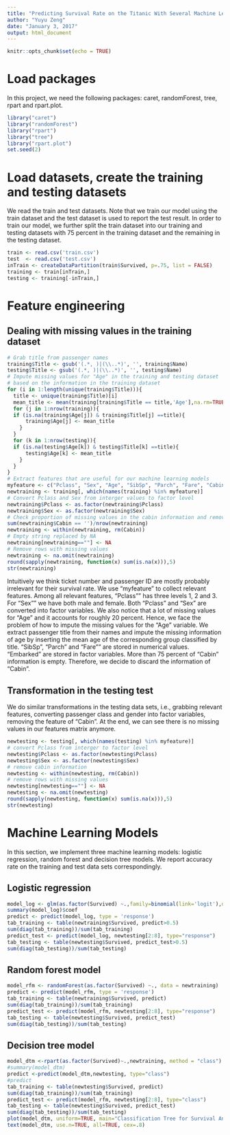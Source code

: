 ```yaml
---
title: "Predicting Survival Rate on the Titanic With Several Machine Learning Models"
author: "Yuyu Zeng"
date: "January 3, 2017"
output: html_document
---
```


```r
knitr::opts_chunk$set(echo = TRUE)
```

# Load packages
In this project, we need the following packages: caret, randomForest, tree, rpart and rpart.plot.
```r
library("caret")
library("randomForest")
library("rpart")
library("tree")
library("rpart.plot")
set.seed(2)
```

# Load datasets, create the training and testing datasets
We read the train and test datasets. Note that we train our model using the train dataset and the test dataset is used to report the test result. In order to train our model, we further split the train dataset into our training and testing datasets with 75 percent in the training dataset and the remaining in the testing dataset.
```r
train <- read.csv('train.csv')
test  <- read.csv('test.csv')
inTrain <- createDataPartition(train$Survived, p=.75, list = FALSE)
training <- train[inTrain,]
testing <- training[-inTrain,]
```

# Feature engineering
## Dealing with missing values in the training dataset
```r
# Grab title from passenger names
training$Title <- gsub('(.*, )|(\\..*)', '', training$Name)
testing$Title <- gsub('(.*, )|(\\..*)', '', testing$Name)
# Impute missing values for "Age" in the training and testing dataset 
# based on the information in the training dataset
for (i in 1:length(unique(training$Title))){
  title <- unique(training$Title)[i]
  mean_title <- mean(training[training$Title == title,'Age'],na.rm=TRUE)
  for (j in 1:nrow(training)){
  if (is.na(training$Age[j]) & training$Title[j] ==title){
      training$Age[j] <- mean_title
    }
  }
  for (k in 1:nrow(testing)){
  if (is.na(testing$Age[k]) & testing$Title[k] ==title){
      testing$Age[k] <- mean_title
    }   
  }
}    
# Extract features that are useful for our machine learning models
myfeature <- c("Pclass", "Sex", "Age", "SibSp", "Parch", "Fare", "Cabin", "Embarked","Survived")
newtraining <- training[, which(names(training) %in% myfeature)]
# Convert Pclass and Sex from interger values to factor level
newtraining$Pclass <- as.factor(newtraining$Pclass)
newtraining$Sex <- as.factor(newtraining$Sex)
# Check proportion of missing values in the cabin information and remove the cabin column
sum(newtraining$Cabin == '')/nrow(newtraining)
newtraining <- within(newtraining, rm(Cabin))
# Empty string replaced by NA
newtraining[newtraining==""] <- NA
# Remove rows with missing values
newtraining <- na.omit(newtraining)
round(sapply(newtraining, function(x) sum(is.na(x))),5)
str(newtraining)
```

Intuitively we think ticket number and passenger ID are mostly probably irrelevant for their survival rate. We use "myfeature" to collect relevant features. Among all relevant features, "Pclass"" has three levels 1, 2 and 3. For "Sex"" we have both male and female. Both "Pclass" and "Sex" are converted into factor variables. We also notice that a lot of missing values for "Age" and it accounts for roughly 20 percent. Hence, we face the problem of how to impute the missing values for the "Age" variable. We extract passenger title from their names and impute the missing information of age by inserting the mean age of the corresponding group classified by title. "SibSp", "Parch" and "Fare"" are stored in numerical values. "Embarked" are stored in factor variables. More than 75 percent of "Cabin" information is empty. Therefore, we decide to discard the information of "Cabin".

## Transformation in the testing test
We do similar transformations in the testing data sets, i.e., grabbing relevant features, converting passenger class and gender into factor variables, removing the feature of "Cabin". At the end, we can see there is no missing values in our features matrix anymore. 
```r
newtesting <- testing[, which(names(testing) %in% myfeature)]
# convert Pclass from interger to factor level
newtesting$Pclass <- as.factor(newtesting$Pclass)
newtesting$Sex <- as.factor(newtesting$Sex)
# remove cabin information
newtesting <- within(newtesting, rm(Cabin))
# remove rows with missing values
newtesting[newtesting==""] <- NA
newtesting <- na.omit(newtesting)
round(sapply(newtesting, function(x) sum(is.na(x))),5)
str(newtesting)
```

# Machine Learning Models
In this section, we implement three machine learning models: logistic regression, random forest and decision tree models. We report accuracy rate on the training and test data sets correspondingly. 

## Logistic regression
```r
model_log <- glm(as.factor(Survived) ~.,family=binomial(link='logit'),data=newtraining)
summary(model_log)$coef
predict <- predict(model_log, type = 'response')
tab_training <- table(newtraining$Survived, predict>0.5)
sum(diag(tab_training))/sum(tab_training)
predict_test <- predict(model_log, newtesting[2:8], type="response")
tab_testing <- table(newtesting$Survived, predict_test>0.5)
sum(diag(tab_testing))/sum(tab_testing)
```

## Random forest model
```r
model_rfm <- randomForest(as.factor(Survived) ~., data = newtraining)
predict <- predict(model_rfm, type = 'response')
tab_training <- table(newtraining$Survived, predict)
sum(diag(tab_training))/sum(tab_training)
predict_test <- predict(model_rfm, newtesting[2:8], type="response")
tab_testing <- table(newtesting$Survived, predict_test)
sum(diag(tab_testing))/sum(tab_testing)
```

## Decision tree model
```r
model_dtm <-rpart(as.factor(Survived)~.,newtraining, method = "class")
#summary(model_dtm)
predict <-predict(model_dtm,newtesting, type="class")
#predict
tab_training <- table(newtesting$Survived, predict)
sum(diag(tab_training))/sum(tab_training)
predict_test <- predict(model_rfm, newtesting[2:8], type="class")
tab_testing <- table(newtesting$Survived, predict_test)
sum(diag(tab_testing))/sum(tab_testing)
plot(model_dtm, uniform=TRUE, main="Classification Tree for Survival Analysis on the Titanic Datasets")
text(model_dtm, use.n=TRUE, all=TRUE, cex=.8)
```
